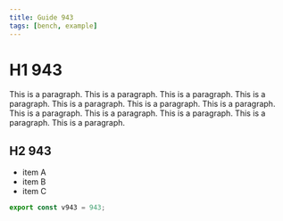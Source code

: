 ```yaml
---
title: Guide 943
tags: [bench, example]
---
```


# H1 943

This is a paragraph. This is a paragraph. This is a paragraph. This is a paragraph. This is a paragraph. This is a paragraph. This is a paragraph. This is a paragraph. This is a paragraph. This is a paragraph. This is a paragraph. This is a paragraph. 

## H2 943

- item A
- item B
- item C

```ts
export const v943 = 943;
```